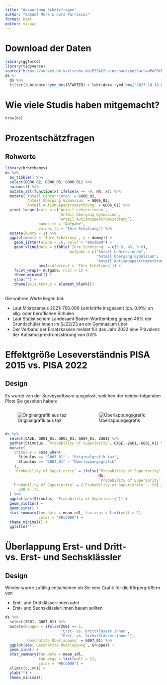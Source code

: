 ```yaml
---
title: "Auswertung Schätzfragen"
author: "Samuel Merk & Cora Parrisius"
format: html
editor: visual
---
```


# Download der Daten

```r
library(ggforce)
library(tidyverse)
source("https://survey.ph-karlsruhe.de/PISA22-einschaetzen/?act=oPAF8Chqu9MExebQDfSwWC2F&vQuality&rScript")
ds <- 
  ds %>%
  filter(lubridate::ymd_hms(STARTED) > lubridate::ymd_hms("2023-10-10 08:00:00"))
```

# Wie viele Studis haben mitgemacht?

```r
nrow(ds)
```

# Prozentschätzfragen

## Rohwerte

```r
library(hrbrthemes)
ds %>% 
  as_tibble() %>% 
  select(G006_02, G006_03, G006_01) %>% 
  na.omit() %>% 
  mutate_all(function(x) ifelse(x == -9, NA, x)) %>% 
  mutate(`Anteil Lehrer:innen` = G006_02,
         `Anteil Übergang Gymnasium` = G006_03,
         `Anteil Autismuspektrumsstörung` = G006_01) %>%
  pivot_longer(cols = c(`Anteil Lehrer:innen`, 
                        `Anteil Übergang Gymnasium`,
                        `Anteil Autismuspektrumsstörung`),
               names_to = "Aufgabe", 
               values_to = "Ihre Schätzung") %>% 
  mutate(dummy = 1) %>% 
  ggplot(aes(x = `Ihre Schätzung`, y = dummy)) +
    geom_jitter(alpha = .6, color = "#8cd000") +
    geom_vline(data = tibble(`Ihre Schätzung` = c(0.9, 45, 0.8),
                             Aufgabe = c("Anteil Lehrer:innen",
                                         "Anteil Übergang Gymnasium",
                                         "Anteil Autismuspektrumsstörung")),
               aes(xintercept = `Ihre Schätzung`)) +
    facet_wrap(~ Aufgabe, ncol = 1) +
    theme_minimal() +
    ylab("") +
    theme(axis.text.y = element_blank())
  

```

Die wahren Werte liegen bei:

- Laut Mikrozensus 2021: 790.000 Lehrkräfte insgesamt (ca. 0.9%) an allg. oder beruflichen Schulen
- Laut Statistischem Landesamt Baden-Württemberg gingen 45% der Grundschüler:innen im SJ22/23 an ein Gymnasium über
- Der Verband der Ersatzkassen meldet für das Jahr 2022 eine Prävalenz der Autismusprektrumsstörung von 0.8% 

# Effektgröße Leseverständnis PISA 2015 vs. PISA 2022
## Design

Es wurde von der Surveysoftware ausgelost, welchen der beiden folgenden Plots Sie gesehen haben:

:::: {.columns}

::: {.column width='50%'}
![Originalgrafik aus taz](PISA_verlauf.jpeg)
:::

::: {.column width='50%'}
![Überlappungsgrafik](true_eff.png)
:::

::::


```r
ds %>% 
  select(CASE, G001_01, G003_01, G004_01, ZG01) %>%
  gather(Stimulus, `Probability of Superiority`,-CASE,-ZG01,-G001_01) %>%
  mutate(
    Stimulus = case_when(
      Stimulus == "G003_01" ~ "Originalgrafik taz",
      Stimulus == "G004_01" ~ "Überlappungsgrafik"
    ),
    `Probability of Superiority` = ifelse(`Probability of Superiority` < 0, 
                                          NA,
                                          `Probability of Superiority`),
   `Probability of Superiority` = (`Probability of Superiority` - 50) /
      200 + .75
  ) %>% 
  ggplot(aes(Stimulus, `Probability of Superiority`)) +
  geom_violin() +
  geom_sina() + 
  stat_summary(fun.data = mean_sdl, fun.args = list(mult = 1),
               color = "#8cd000") +
  theme_minimal() +
  ggtitle("")
```


# Überlappung Erst- und Dritt- vs. Erst- und Sechsklässler
## Design
Wieder wurde zufällig entschieden ob Sie eine Grafik für die Körpergrößern von 

* Erst- und Drittklässer:innen oder 
* Erst- und Sechsklässler:innen bauen sollten

```r

ds %>% 
  select(ZG01, G007_01) %>% 
  mutate(Gruppe = ifelse(ZG01 == 1, 
                         "Erst- vs. Drittklässer:innen",
                         "Erst- vs. Sechstklässer:innen"),
         `Geschätzte Überlappung` = G007_01) %>% 
  ggplot(aes(`Geschätzte Überlappung`, Gruppe)) +
  geom_sina() +
  stat_summary(fun.data = mean_sdl, 
               fun.args = list(mult = 1),
               color = "#8cd000") +
  xlim(c(0,100)) +
  ylab("") +
  theme_minimal()
  

```

